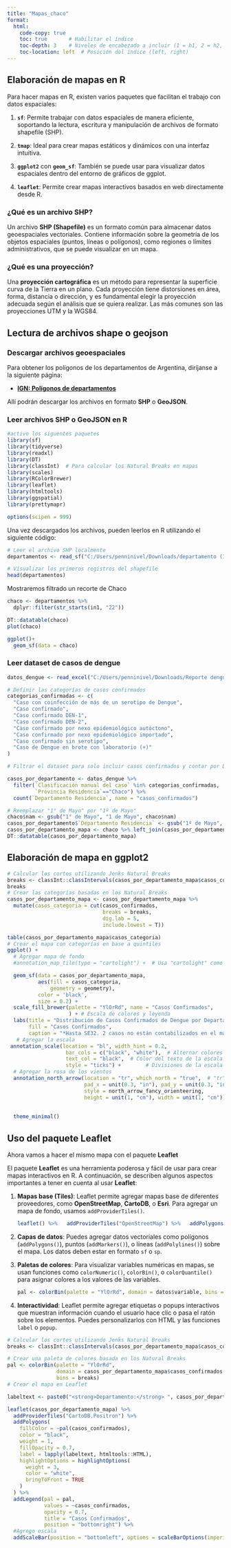 ```yaml
---
title: "Mapas_chaco"
format:
  html:
    code-copy: true
    toc: true       # Habilitar el índice
    toc-depth: 3    # Niveles de encabezado a incluir (1 = h1, 2 = h2, etc.)
    toc-location: left  # Posición del índice (left, right)
---
```


## Elaboración de mapas en R

Para hacer mapas en R, existen varios paquetes que facilitan el trabajo con datos espaciales:

1.  **`sf`**: Permite trabajar con datos espaciales de manera eficiente, soportando la lectura, escritura y manipulación de archivos de formato shapefile (SHP).

2.  **`tmap`**: Ideal para crear mapas estáticos y dinámicos con una interfaz intuitiva.

3.  **`ggplot2`** con **`geom_sf`**: También se puede usar para visualizar datos espaciales dentro del entorno de gráficos de ggplot.

4.  **`leaflet`**: Permite crear mapas interactivos basados en web directamente desde R.

### ¿Qué es un archivo SHP?

Un archivo **SHP (Shapefile)** es un formato común para almacenar datos geoespaciales vectoriales. Contiene información sobre la geometría de los objetos espaciales (puntos, líneas o polígonos), como regiones o límites administrativos, que se puede visualizar en un mapa.

### ¿Qué es una proyección?

Una **proyección cartográfica** es un método para representar la superficie curva de la Tierra en un plano. Cada proyección tiene distorsiones en área, forma, distancia o dirección, y es fundamental elegir la proyección adecuada según el análisis que se quiera realizar. Las más comunes son las proyecciones UTM y la WGS84.

## Lectura de archivos shape o geojson

### Descargar archivos geoespaciales

Para obtener los polígonos de los departamentos de Argentina, diríjanse a la siguiente página:

-   [**IGN: Polígonos de departamentos**](https://ramsac.ign.gob.ar/api/v1/capas-sig/Geodesia+y+demarcaci%C3%B3n/L%C3%ADmites/departamento/json)

Allí podrán descargar los archivos en formato **SHP** o **GeoJSON**.

### Leer archivos SHP o GeoJSON en R

```r
#activo los siguentes paquetes
library(sf)
library(tidyverse)
library(readxl)
library(DT)
library(classInt)  # Para calcular los Natural Breaks en mapas
library(scales)
library(RColorBrewer)
library(leaflet)
library(htmltools)
library(ggspatial)
library(prettymapr)

options(scipen = 999)
```

Una vez descargados los archivos, pueden leerlos en R utilizando el siguiente código:

```r
# Leer el archivo SHP localmente
departamentos <- read_sf("C:/Users/penninivel/Downloads/departamento (1)/departamento.shp")

# Visualizar los primeros registros del shapefile
head(departamentos)
```

Mostraremos filtrado un recorte de Chaco

```r


chaco <- departamentos %>% 
  dplyr::filter(str_starts(in1, "22"))

DT::datatable(chaco)
plot(chaco)

ggplot()+
  geom_sf(data = chaco)


```

### Leer dataset de casos de dengue

```r
datos_dengue <- read_excel("C:/Users/penninivel/Downloads/Reporte dengue & chiku marzo 2024.xlsx")

# Definir las categorías de casos confirmados
categorias_confirmadas <- c(
  "Caso con coinfección de más de un serotipo de Dengue",
  "Caso confirmado",
  "Caso confirmado DEN-1",
  "Caso confirmado DEN-2",
  "Caso confirmado por nexo epidemiológico autóctono",
  "Caso confirmado por nexo epidemiológico importado",
  "Caso confirmado sin serotipo",
  "Caso de Dengue en brote con laboratorio (+)"
)

# Filtrar el dataset para solo incluir casos confirmados y contar por Departamento Residencia

casos_por_departamento <- datos_dengue %>%
  filter(`Clasificación manual del caso` %in% categorias_confirmadas,
         `Provincia Residencia`=="Chaco") %>%
  count(`Departamento Residencia`, name = "casos_confirmados")

# Reemplazar "1° de Mayo" por "1º de Mayo"
chaco$nam <- gsub("1° de Mayo", "1 de Mayo", chaco$nam)
casos_por_departamento$`Departamento Residencia` <- gsub("1º de Mayo", "1 de Mayo", casos_por_departamento$`Departamento Residencia`)
casos_por_departamento_mapa <- chaco %>% left_join(casos_por_departamento, by= c("nam"="Departamento Residencia"))  
DT::datatable(casos_por_departamento_mapa)

```
## Elaboración de mapa en ggplot2
```r
# Calcular los cortes utilizando Jenks Natural Breaks
breaks <- classInt::classIntervals(casos_por_departamento_mapa$casos_confirmados, n = 5, style = "jenks",cutlabels=F)$brks
breaks
# Crear las categorías basadas en los Natural Breaks
casos_por_departamento_mapa <- casos_por_departamento_mapa %>%
  mutate(casos_categoria = cut(casos_confirmados, 
                               breaks = breaks,
                               dig.lab = 5,
                               include.lowest = T))

table(casos_por_departamento_mapa$casos_categoria)
# Crear el mapa con categorías en base a quintiles
ggplot() +
  # Agregar mapa de fondo
  #annotation_map_tile(type = "cartolight") +  # Usa "cartolight" como fondo, puedes cambiar a otros

  geom_sf(data = casos_por_departamento_mapa,
          aes(fill = casos_categoria,
              geometry = geometry),
          color = 'black',
          size = 0.2) +
  scale_fill_brewer(palette = "YlOrRd", name = "Casos Confirmados",
                    ) + # Escala de colores y leyenda
  labs(title = "Distribución de Casos Confirmados de Dengue por Departamento, pcia. de Chaco. Año 2024.*",
       fill = "Casos Confirmados",
       caption = "*Hasta SE32. 2 casos no están contabilizados en el mapa porque no tiene dato de residencia\n Fuente: Elaboración prpia con datos de la direccion de Epidemiología.") + # Título y leyenda
   # Agregar la escala
 annotation_scale(location = "bl", width_hint = 0.2, 
                   bar_cols = c("black", "white"),  # Alternar colores para cada parte
                   text_col = "black",  # Color del texto de la escala
                   style = "ticks") +        # Divisiones de la escala
  # Agregar la rosa de los vientos
  annotation_north_arrow(location = "tr", which_north = "true",  # "tr" es "top right"
                         pad_x = unit(0.3, "in"), pad_y = unit(0.3, "in"),
                         style = north_arrow_fancy_orienteering,
                         height = unit(1, "cm"), width = unit(1, "cm")) +
  
  
  theme_minimal()
```



## Uso del paquete **Leaflet**

Ahora vamos a hacer el mismo mapa con el paquete **Leaflet**

El paquete **Leaflet** es una herramienta poderosa y fácil de usar para crear mapas interactivos en R. A continuación, se describen algunos aspectos importantes a tener en cuenta al usar **Leaflet**:

1.  **Mapas base (Tiles)**: Leaflet permite agregar mapas base de diferentes proveedores, como **OpenStreetMap**, **CartoDB**, o **Esri**. Para agregar un mapa de fondo, usamos `addProviderTiles()`.

    ```r
    leaflet() %>%   addProviderTiles("OpenStreetMap") %>%   addPolygons(...)  # Agregar polígonos u otras capas 
    ```

2.  **Capas de datos**: Puedes agregar datos vectoriales como polígonos (`addPolygons()`), puntos (`addMarkers()`), o líneas (`addPolylines()`) sobre el mapa. Los datos deben estar en formato `sf` o `sp`.

3.  **Paletas de colores**:
    Para visualizar variables numéricas en mapas, se usan funciones como `colorNumeric()`, `colorBin()`, o `colorQuantile()` para asignar colores a los valores de las variables.

    ```r
    pal <- colorBin(palette = "YlOrRd", domain = datos$variable, bins = 5)
    ```

4.  **Interactividad**:
    Leaflet permite agregar etiquetas o popups interactivos que muestran información cuando el usuario hace clic o pasa el ratón sobre los elementos. Puedes personalizarlos con HTML y las funciones `label` o `popup`.

```r

# Calcular los cortes utilizando Jenks Natural Breaks
breaks <- classInt::classIntervals(casos_por_departamento_mapa$casos_confirmados, n = 5, style = "jenks")$brks

# Crear una paleta de colores basada en los Natural Breaks
pal <- colorBin(palette = "YlOrRd", 
                domain = casos_por_departamento_mapa$casos_confirmados, 
                bins = breaks)
# Crear el mapa en Leaflet

labeltext <- paste0("<strong>Departamento:</strong> ", casos_por_departamento_mapa$nam, "<br>","<strong>Casos Confirmados:</strong> ", casos_por_departamento_mapa$casos_confirmados)

leaflet(casos_por_departamento_mapa) %>%
  addProviderTiles("CartoDB.Positron") %>%
  addPolygons(
    fillColor = ~pal(casos_confirmados),
    color = "black",
    weight = 1,
    fillOpacity = 0.7,
    label = lapply(labeltext, htmltools::HTML),
    highlightOptions = highlightOptions(
      weight = 3,
      color = "white",
      bringToFront = TRUE
    )
  ) %>%
  addLegend(pal = pal, 
            values = ~casos_confirmados, 
            opacity = 0.7, 
            title = "Casos Confirmados",
            position = "bottomright") %>% 
  #Agrego escala
  addScaleBar(position = "bottomleft", options = scaleBarOptions(imperial = FALSE))
```
